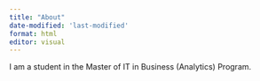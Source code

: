 ```yaml
---
title: "About"
date-modified: 'last-modified'
format: html
editor: visual
---
```


I am a student in the Master of IT in Business (Analytics) Program.
